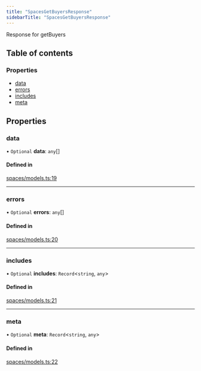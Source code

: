 ```yaml
---
title: "SpacesGetBuyersResponse"
sidebarTitle: "SpacesGetBuyersResponse"
---
```


Response for getBuyers

## Table of contents

### Properties

- [data](/xdks/typescript/reference/interfaces/SpacesGetBuyersResponse#data)
- [errors](/xdks/typescript/reference/interfaces/SpacesGetBuyersResponse#errors)
- [includes](/xdks/typescript/reference/interfaces/SpacesGetBuyersResponse#includes)
- [meta](/xdks/typescript/reference/interfaces/SpacesGetBuyersResponse#meta)

## Properties

### data

• `Optional` **data**: `any`[]

#### Defined in

[spaces/models.ts:19](https://github.com/xdevplatform/xdk/blob/298ca9350d035e40e7c8ee0753c50052819a41e2/xdk/typescript/src/spaces/models.ts#L19)

___

### errors

• `Optional` **errors**: `any`[]

#### Defined in

[spaces/models.ts:20](https://github.com/xdevplatform/xdk/blob/298ca9350d035e40e7c8ee0753c50052819a41e2/xdk/typescript/src/spaces/models.ts#L20)

___

### includes

• `Optional` **includes**: `Record`\<`string`, `any`\>

#### Defined in

[spaces/models.ts:21](https://github.com/xdevplatform/xdk/blob/298ca9350d035e40e7c8ee0753c50052819a41e2/xdk/typescript/src/spaces/models.ts#L21)

___

### meta

• `Optional` **meta**: `Record`\<`string`, `any`\>

#### Defined in

[spaces/models.ts:22](https://github.com/xdevplatform/xdk/blob/298ca9350d035e40e7c8ee0753c50052819a41e2/xdk/typescript/src/spaces/models.ts#L22)
